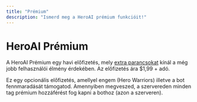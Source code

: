 ```yaml
---
title: "Prémium"
description: "Ismerd meg a HeroAI prémium funkcióit!"
---
```


# HeroAI Prémium

A HeroAI Prémium egy havi előfizetés, mely [extra parancsokat](/HeroAI/parancsok/bolcsesseg) kínál a még jobb felhasználói élmény érdekében. Az előfizetés ára \$1,99 \+ adó.

<Card title="HeroAI Prémium" icon="sparkles" iconType="regular" href="https://discord.com/discovery/applications/1175081259228209174/store" cta="Megnézem">
  Ez egy opcionális előfizetés, amellyel engem (Hero Warriors) illetve a bot fennmaradását támogatod. Amennyiben megveszed, a szervereden minden tag prémium hozzáférést fog kapni a bothoz (azon a szerveren).
</Card>

<script src="https://cdn.logwork.com/widget/currency_converter.js" />

## Hogyan iratkozz fel

1. Használd a `/prémium` parancsot bármelyik szerveren
2. Kattints a "Prémium vásárlása" gombra
3. Kövesd a fizetési folyamatot
4. Élvezd a prémium funkciókat azonnal a sikeres fizetés után

## Gyakori kérdések

### Automatikusan megújul az előfizetésem?

Igen, az előfizetések automatikusan megújulnak, de bármikor lemondhatod a következő fizetési ciklus előtt.

### Átruházható a prémium előfizetés?

Nem, a prémium előfizetés a kiválasztott Discord szerverhez van kötve és nem ruházható át más szerverekre.